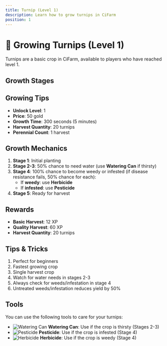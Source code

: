 ```yaml
---
title: Turnip (Level 1)
description: Learn how to grow turnips in CiFarm
position: 1
---
```



# 🥬 Growing Turnips (Level 1)

Turnips are a basic crop in CiFarm, available to players who have reached level 1.

## Growth Stages

<GrowthStages cropName="turnip" stages={5} />

## Growing Tips

- **Unlock Level**: 1
- **Price**: 50 gold
- **Growth Time**: 300 seconds (5 minutes)
- **Harvest Quantity**: 20 turnips
- **Perennial Count**: 1 harvest

## Growth Mechanics

1. **Stage 1**: Initial planting
2. **Stage 2-3**: 50% chance to need water (use **Watering Can** if thirsty)
3. **Stage 4**: 100% chance to become weedy or infested (if disease resistance fails, 50% chance for each):
   - If **weedy**: use **Herbicide**
   - If **infested**: use **Pesticide**
4. **Stage 5**: Ready for harvest

## Rewards

- **Basic Harvest**: 12 XP
- **Quality Harvest**: 60 XP
- **Harvest Quantity**: 20 turnips

## Tips & Tricks

1. Perfect for beginners
2. Fastest growing crop
3. Single harvest crop
4. Watch for water needs in stages 2-3
5. Always check for weeds/infestation in stage 4
6. Untreated weeds/infestation reduces yield by 50%

## Tools

You can use the following tools to care for your turnips:

- ![Watering Can](/tools/watering-can.png) **Watering Can**: Use if the crop is thirsty (Stages 2-3)
- ![Pesticide](/tools/pesticide.png) **Pesticide**: Use if the crop is infested (Stage 4)
- ![Herbicide](/tools/herbicide.png) **Herbicide**: Use if the crop is weedy (Stage 4) 
